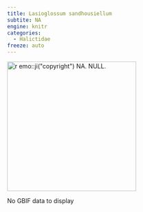 ```yaml
---
title: Lasioglossum sandhousiellum
subtite: NA
engine: knitr
categories:
  - Halictidae
freeze: auto
---
```

[![`r emo::ji("copyright")` NA. NULL.](/files/no_bee.png){height=300}](NA)

No GBIF data to display
